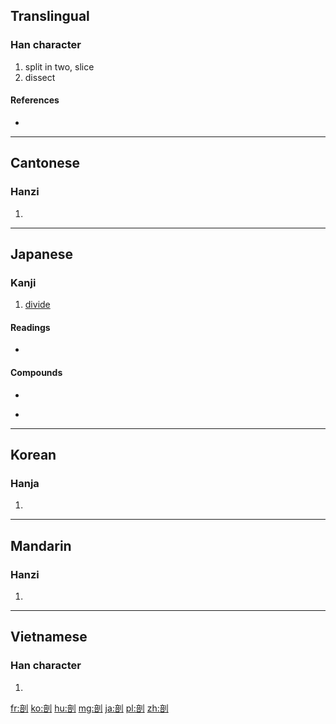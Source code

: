 ==Translingual==

===Han character===
{{Han char|rn=18|rad=刀|as=08|sn=10|four=0260<sub>0</sub>|canj=卜口中弓 (YRLN)|ids=⿰[[咅]][[刂]]}}

# split in two, slice
# dissect

====References====
* {{Han ref|kx=0141.030|dkj=02034|dj=0320.110|hdz=10345.130|uh=5256|ud=21078|bh=ADE5|bd=44517}}

----

==Cantonese==

===Hanzi===
{{yue-hanzi|jyut=[[fau2]], [[pau2]]|y=fau2, pau2}}

# {{defn|lang=yue|sort=刀08}}

----

==Japanese==

===Kanji===
{{ja-kanji|grade=c|rs=刀08}}

# [[divide]]

====Readings====
* {{ja-readings|on=[[ぼう]] (bō)|kun=[[わる]] (waru)}}

====Compounds====
{{top2}}
* {{term|解剖||[[dissection]]|tr=[[かいぼう]], [[kaibō]]|lang=ja|sc=Jpan}}
{{mid2}}
* {{term|解剖学||[[anatomy]]|tr=[[かいぼうがく]], [[kaibōgaku]]|lang=ja|sc=Jpan}}
{{bottom}}

----

==Korean==

===Hanja===
{{ko-hanja|hangeul=부|rv=bu|mr=pu}}

# {{defn|lang=ko|sort=刀08}}

----

==Mandarin==

===Hanzi===
{{cmn-hanzi|pin=[[pōu]] ([[pou1]])|wg=p'ou<sup>1</sup>}}

# {{defn|lang=cmn|sort=刀08}}

----

==Vietnamese==

===Han character===
{{vi-hantu|[[phẩu]], [[bo]], [[mổ]], [[phẫu]]|rs=刀08}}

# {{defn|lang=vi|sort=刀08}}

[[fr:剖]]
[[ko:剖]]
[[hu:剖]]
[[mg:剖]]
[[ja:剖]]
[[pl:剖]]
[[zh:剖]]